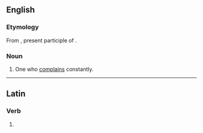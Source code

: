 ==English==

===Etymology===
From {{der|en|la|lātrans}}, present participle of {{m|la|lātro||bark, bay}}.

===Noun===
{{en-noun}}

# {{lb|en|obsolete}} One who [[complain]]s constantly.

----

==Latin==

===Verb===
{{la-verb-form|lātrant}}

# {{inflection of|lātrō||3|p|pres|actv|indc|lang=la}}